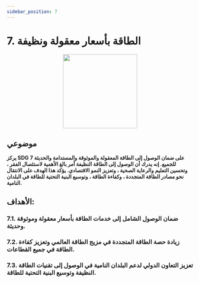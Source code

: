 ```yaml
---
sidebar_position: 7
---
```

# 7. الطاقة بأسعار معقولة ونظيفة

<p align="center"><img src="https://www.un.org/sustainabledevelopment/wp-content/uploads/2019/08/E-Goal-07-1024x1024.png" width="200" height="200"/></p>

## **موضوعي**

**يركز SDG 7 على ضمان الوصول إلى الطاقة المعقولة والموثوقة والمستدامة والحديثة للجميع. إنه يدرك أن الوصول إلى الطاقة النظيفة أمر بالغ الأهمية لاستئصال الفقر ، وتحسين التعليم والرعاية الصحية ، وتعزيز النمو الاقتصادي. يؤكد هذا الهدف على الانتقال نحو مصادر الطاقة المتجددة ، وكفاءة الطاقة ، وتوسيع البنية التحتية للطاقة في البلدان النامية.**

 ## الأهداف: 
    
 ### 7.1. ضمان الوصول الشامل إلى خدمات الطاقة بأسعار معقولة وموثوقة وحديثة. 

 ### 7.2. زيادة حصة الطاقة المتجددة في مزيج الطاقة العالمي وتعزيز كفاءة الطاقة في جميع القطاعات. 

 ### 7.3. تعزيز التعاون الدولي لدعم البلدان النامية في الوصول إلى تقنيات الطاقة النظيفة وتوسيع البنية التحتية للطاقة.